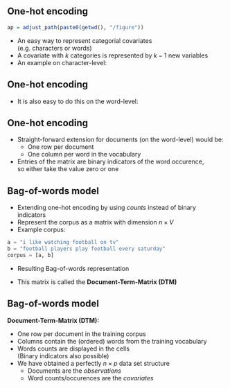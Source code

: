 ## One-hot encoding
```r
ap = adjust_path(paste0(getwd(), "/figure"))
```

- An easy way to represent categorial covariates  
(e.g. characters or words)
- A covariate with $k$ categories is represented by $k-1$ new variables
- An example on character-level:

\centering
\renewcommand{\arraystretch}{1.1}
\begin{tabular}{c||cccccccccccccccc}
  & $a$ & ... & $e$ & ... & $h$ & ... & $l$ & ... & $o$ & ... & $z$ & . & , & ! & ?\\
\hline 
h	& 0   & ... & 0   & ... & 1   & ... & 0   & ... & 0   & ... & 0   & 0 & 0 & 0 & 0\\
e & 0   & ... & 1   & ... & 0   & ... & 0   & ... & 0   & ... & 0   & 0 & 0 & 0 & 0\\ 
l & 0   & ... & 0   & ... & 0   & ... & 1   & ... & 0   & ... & 0   & 0 & 0 & 0 & 0\\
l & 0   & ... & 0   & ... & 0   & ... & 1   & ... & 0   & ... & 0   & 0 & 0 & 0 & 0\\
o & 0   & ... & 0   & ... & 0   & ... & 0   & ... & 1   & ... & 0   & 0 & 0 & 0 & 0\\
$\vdots$ &&&&&&&&&&&&&&&\\ 
\end{tabular}

## One-hot encoding

- It is also easy to do this on the word-level:

\centering
\renewcommand{\arraystretch}{1.1}
\begin{tabular}{c||cccccccccccccc}
        & ate & ... & cake & ... & I   & ... & some & ... & zebra & . & ! & ?\\
\hline 
I       & 0   & ... & 0    & ... & 1   & ... & 0    & ... & 0     & 0 & 0 & 0\\
ate     & 1   & ... & 0    & ... & 0   & ... & 0    & ... & 0     & 0 & 0 & 0\\ 
some    & 0   & ... & 0    & ... & 0   & ... & 1    & ... & 0     & 0 & 0 & 0\\
cake    & 0   & ... & 1    & ... & 0   & ... & 0    & ... & 0     & 0 & 0 & 0\\
$\vdots$ &&&&&&&&&&&&&\\ 
\end{tabular}

## One-hot encoding

- Straight-forward extension for documents (on the word-level) would be:
    + One row per document 
    + One column per word in the vocabulary
- Entries of the matrix are binary indicators of the word occurence,  
  so either take the value zero or one

\centering
\renewcommand{\arraystretch}{1.1}
\begin{tabular}{c||cccccc}
  & $word_1$ & $word_2$ & $word_3$ & ... & $word_V$\\
\hline 
$doc_1$	& 1   & 1 & 0 & ... & 0\\
$doc_2$ & 0   & 1 & 1 & ... & 1\\ 
$doc_3$ & 1   & 0 & 1 & ... & 1\\
$\vdots$ &&&&&\\ 
$doc_n$ & 1   & 0 & 0 & ... & \\
\end{tabular}

## Bag-of-words model

- Extending one-hot encoding by using _counts_ instead of binary indicators
- Represent the corpus as a matrix with dimension $n \times V$
- Example corpus:

```python
a = "i like watching football on tv"
b = "football players play football every saturday"
corpus = [a, b]
```  

- Resulting Bag-of-words representation

\footnotesize
\centering
\begin{tabular}{c|ccccccccccc}
	    &every	&football	&i	&like	&on	&play	&players	&Saturday	&tv	&watching\\
	    \hline
a	&0	    &1		    &1	&1	    &1	&0 	    &0		    &0		    &1  &1\\
b	&1	    &2		    &0	&0	    &0 	&1	    &1		    &1	    	&0  &0
\end{tabular}  

- This matrix is called the __Document-Term-Matrix (DTM)__

## Bag-of-words model

__Document-Term-Matrix (DTM):__

- One row per document in the training corpus
- Columns contain the (ordered) words from the training vocabulary
- Words counts are displayed in the cells  
  (Binary indicators also possible)
- We have obtained a perfectly $n \times p$ data set structure
    + Documents are the _observations_
    + Word counts/occurences are the _covariates_